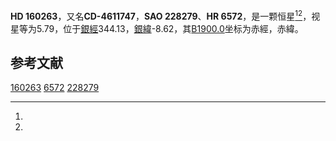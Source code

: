 {{Starbox begin
| name = HD 160263
}}
{{Starbox observe
| epoch = [[J2000.0|J2000.0]]
| constell = {{星座名待查}}<ref name=SIMBAD>{{cite web
 | url=http://simbad.u-strasbg.fr/simbad/sim-id?Ident=HR+6572
 | title=Pulsating variable Star
 | publisher=Centre de Données astronomiques de Strasbourg
 | work=SIMBAD
 | accessdate=2012-07-13
 | archive-date=2016-03-18
 | archive-url=https://web.archive.org/web/20160318222158/http://simbad.u-strasbg.fr/simbad/sim-id?Ident=HR+6572
 | dead-url=no
 }}</ref><ref name=DATA>{{cite web
 | url=http://vizier.u-strasbg.fr/viz-bin/VizieR-5?-out.add=.&-source=5050&-corr=PK=HR&-out.max=9999&HR=6572
 | title=VizieR Detailed Page
 | accessdate=2012-07-13
 | archive-date=2016-03-04
 | archive-url=https://web.archive.org/web/20160304232826/http://vizier.u-strasbg.fr/viz-bin/VizieR-5?-out.add=.&-source=5050&-corr=PK=HR&-out.max=9999&HR=6572
 | dead-url=no
 }}</ref>
| 星官 = 
| ra = {{RA|17|41|16.3}}<ref name=SIMBAD /><ref name=DATA />
| dec = {{DEC|-46|55|19}}<ref name=SIMBAD /><ref name=DATA />
| appmag_v = 5.79<ref name=SIMBAD /><ref name=DATA />
}}
{{Starbox character
| class = A0V<ref name=SIMBAD /><ref name=DATA />
| b-v = -0.01<ref name=SIMBAD /><ref name=DATA />
| u-b = -0.06<ref name=SIMBAD /><ref name=DATA />
| r-i = 0.01C<ref name=SIMBAD /><ref name=DATA />
| variable = 
}}
{{Starbox astrometry
| radial_v = -0.06
| prop_mo_ra = -12
| parallax = 
| p_error = 
}}
{{Starbox catalog
| names =CD-4611747，[[SAO星表|SAO]] 228279，[[HD星表|HD]] 160263，[[HR星表|HR]] 6572}}
{{Starbox reference |Simbad=HR+6572}}
{{Starbox end}}

'''HD 160263'''，又名'''CD-4611747'''，'''SAO 228279'''、'''HR 6572'''，是一颗恒星<ref name=SIMBAD /><ref name=DATA />，视星等为5.79，位于[[銀道座標系|銀經]]344.13，[[銀道座標系|銀緯]]-8.62，其[[B1900.0|B1900.0]]坐标为赤經{{RA|17|33|46.6}}，赤緯{{DEC|-46|-8.62|2}}。

== 参考文献 ==
{{reflist}}

{{star-stub}}

[[Category:HD和HDE天體|160263]]
[[Category:HR天體|6572]]
[[Category:SAO天體|228279]]